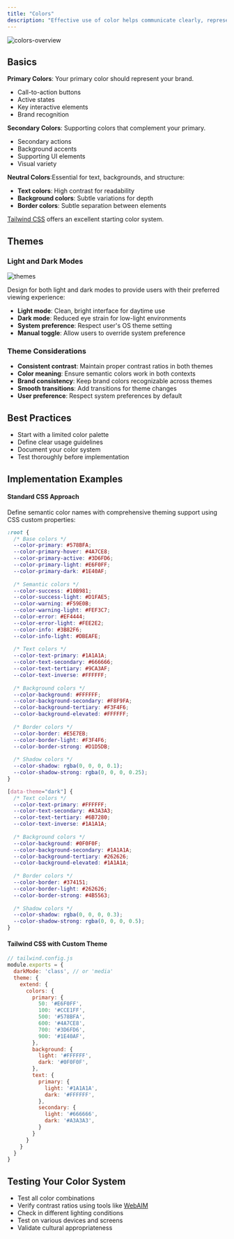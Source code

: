 ```yaml
---
title: "Colors"
description: "Effective use of color helps communicate clearly, represent your brand, and create cohesive mini app experiences."
---
```


![colors-overview](/images/design-guidelines/colors-overview.png)

## Basics

**Primary Colors**: Your primary color should represent your brand. 
- Call-to-action buttons
- Active states
- Key interactive elements
- Brand recognition

**Secondary Colors**: Supporting colors that complement your primary.
- Secondary actions
- Background accents
- Supporting UI elements
- Visual variety

**Neutral Colors**:Essential for text, backgrounds, and structure:
- **Text colors**: High contrast for readability
- **Background colors**: Subtle variations for depth
- **Border colors**: Subtle separation between elements

[Tailwind CSS](https://tailwindcss.com/docs/colors) offers an excellent starting color system.

## Themes

### Light and Dark Modes

![themes](/images/design-guidelines/colors-theme.png)

Design for both light and dark modes to provide users with their preferred viewing experience:

- **Light mode**: Clean, bright interface for daytime use
- **Dark mode**: Reduced eye strain for low-light environments
- **System preference**: Respect user's OS theme setting
- **Manual toggle**: Allow users to override system preference


### Theme Considerations
- **Consistent contrast**: Maintain proper contrast ratios in both themes
- **Color meaning**: Ensure semantic colors work in both contexts
- **Brand consistency**: Keep brand colors recognizable across themes
- **Smooth transitions**: Add transitions for theme changes
- **User preference**: Respect system preferences by default

## Best Practices
- Start with a limited color palette
- Define clear usage guidelines
- Document your color system
- Test thoroughly before implementation

## Implementation Examples

#### Standard CSS Approach
Define semantic color names with comprehensive theming support using CSS custom properties:

```css
:root {
  /* Base colors */
  --color-primary: #578BFA;
  --color-primary-hover: #4A7CE8;
  --color-primary-active: #3D6FD6;
  --color-primary-light: #E6F0FF;
  --color-primary-dark: #1E40AF;
  
  /* Semantic colors */
  --color-success: #10B981;
  --color-success-light: #D1FAE5;
  --color-warning: #F59E0B;
  --color-warning-light: #FEF3C7;
  --color-error: #EF4444;
  --color-error-light: #FEE2E2;
  --color-info: #3B82F6;
  --color-info-light: #DBEAFE;
  
  /* Text colors */
  --color-text-primary: #1A1A1A;
  --color-text-secondary: #666666;
  --color-text-tertiary: #9CA3AF;
  --color-text-inverse: #FFFFFF;
  
  /* Background colors */
  --color-background: #FFFFFF;
  --color-background-secondary: #F8F9FA;
  --color-background-tertiary: #F3F4F6;
  --color-background-elevated: #FFFFFF;
  
  /* Border colors */
  --color-border: #E5E7EB;
  --color-border-light: #F3F4F6;
  --color-border-strong: #D1D5DB;
  
  /* Shadow colors */
  --color-shadow: rgba(0, 0, 0, 0.1);
  --color-shadow-strong: rgba(0, 0, 0, 0.25);
}

[data-theme="dark"] {
  /* Text colors */
  --color-text-primary: #FFFFFF;
  --color-text-secondary: #A3A3A3;
  --color-text-tertiary: #6B7280;
  --color-text-inverse: #1A1A1A;
  
  /* Background colors */
  --color-background: #0F0F0F;
  --color-background-secondary: #1A1A1A;
  --color-background-tertiary: #262626;
  --color-background-elevated: #1A1A1A;
  
  /* Border colors */
  --color-border: #374151;
  --color-border-light: #262626;
  --color-border-strong: #4B5563;
  
  /* Shadow colors */
  --color-shadow: rgba(0, 0, 0, 0.3);
  --color-shadow-strong: rgba(0, 0, 0, 0.5);
}
```

#### Tailwind CSS with Custom Theme
```javascript
// tailwind.config.js
module.exports = {
  darkMode: 'class', // or 'media'
  theme: {
    extend: {
      colors: {
        primary: {
          50: '#E6F0FF',
          100: '#CCE1FF',
          500: '#578BFA',
          600: '#4A7CE8',
          700: '#3D6FD6',
          900: '#1E40AF',
        },
        background: {
          light: '#FFFFFF',
          dark: '#0F0F0F',
        },
        text: {
          primary: {
            light: '#1A1A1A',
            dark: '#FFFFFF',
          },
          secondary: {
            light: '#666666',
            dark: '#A3A3A3',
          }
        }
      }
    }
  }
}
```

## Testing Your Color System

- Test all color combinations
- Verify contrast ratios using tools like [WebAIM](https://webaim.org/resources/contrastchecker/)
- Check in different lighting conditions
- Test on various devices and screens
- Validate cultural appropriateness




